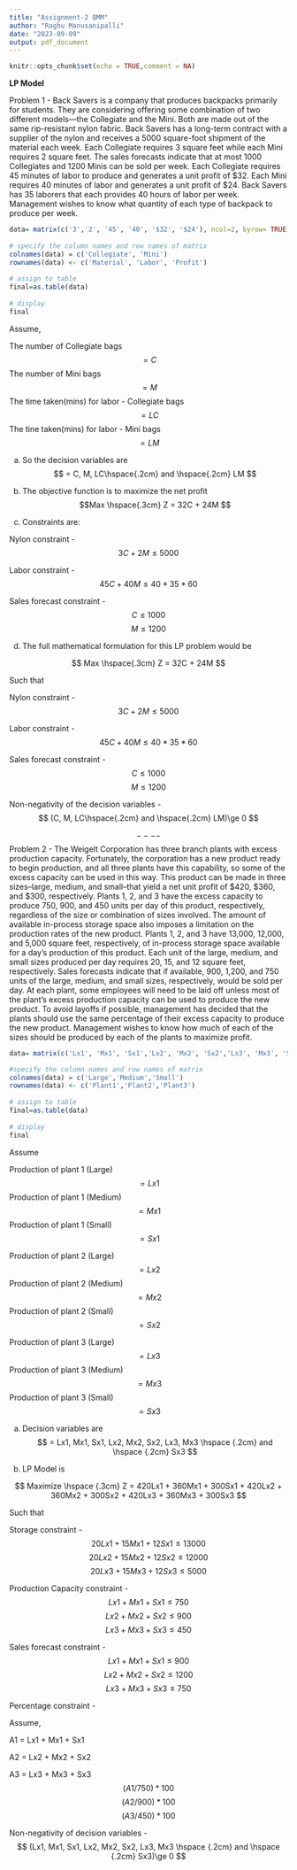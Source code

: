 ---
title: "Assignment-2 QMM"
author: "Raghu Manusanipalli"
date: "2023-09-09"
output: pdf_document
---

```{r setup, include=TRUE}
knitr::opts_chunk$set(echo = TRUE,comment = NA)

```

**LP Model**

Problem 1 - Back Savers is a company that produces backpacks primarily for students. They are considering offering some combination of two different models—the Collegiate and the Mini. Both are made out of the same rip-resistant nylon fabric. Back Savers has a long-term contract with a supplier of the nylon and receives a 5000 square-foot shipment of the material each week. Each Collegiate requires 3 square feet while each Mini requires 2 square feet. The sales forecasts indicate that at most 1000 Collegiates and 1200 Minis can be sold per week. Each Collegiate requires 45 minutes of labor to produce and generates a unit profit of $32. Each Mini requires 40 minutes of labor and generates a unit profit of $24. Back Savers has 35 laborers that each provides 40 hours of labor per week. Management wishes to know what quantity of each type of backpack to produce per week.

```{r}
data= matrix(c('3','2', '45', '40', '$32', '$24'), ncol=2, byrow= TRUE)
 
# specify the column names and row names of matrix
colnames(data) = c('Collegiate', 'Mini')
rownames(data) <- c('Material', 'Labor', 'Profit')
 
# assign to table
final=as.table(data)
 
# display
final

```

Assume,

The number of Collegiate bags$$ = C$$
The number of Mini bags $$ = M$$ 
The time taken(mins) for labor - Collegiate bags  $$ = LC$$
The tine taken(mins) for labor - Mini bags $$= LM$$

(a) So the decision variables are $$ =  C, M, LC\hspace{.2cm} and  \hspace{.2cm} LM $$

(b) The objective function is to maximize the net profit
$$Max \hspace{.3cm} Z = 32C + 24M $$

(c)  Constraints are:

Nylon constraint - $$ 3C + 2M\le 5000 $$

Labor constraint - $$ 45C + 40M\le 40*35*60 $$

Sales forecast constraint - $$ C\le 1000 $$
                            $$ M\le 1200 $$

(d) The full mathematical formulation for this LP problem would be

$$ Max \hspace{.3cm} Z = 32C + 24M $$

Such that

Nylon constraint - $$ 3C + 2M\le 5000 $$

Labor constraint - $$ 45C + 40M\le 40*35*60 $$

Sales forecast constraint - $$ C\le 1000 $$
                            $$ M\le 1200 $$

Non-negativity of the decision variables - $$ (C, M, LC\hspace{.2cm} and \hspace{.2cm} LM)\ge 0 $$


$$ ---- $$
Problem 2 - The Weigelt Corporation has three branch plants with excess production capacity. Fortunately, the corporation has a new product ready to begin production, and all three plants have this capability, so some of the excess capacity can be used in this way. This product can be made in three sizes--large, medium, and small--that yield a net unit profit of $420, $360, and $300, respectively. Plants 1, 2, and 3 have the excess capacity to produce 750, 900, and 450 units per day of this product, respectively, regardless of the size or combination of sizes involved. The amount of available in-process storage space also imposes a limitation on the production rates of the new product. Plants 1, 2, and 3 have 13,000, 12,000, and 5,000 square feet, respectively, of in-process storage space available for a day's production of this product. Each unit of the large, medium, and small sizes produced per day requires 20, 15, and 12 square feet, respectively. Sales forecasts indicate that if available, 900, 1,200, and 750 units of the large, medium, and small sizes, respectively, would be sold per day. At each plant, some employees will need to be laid off unless most of the plant’s excess production capacity can be used to produce the new product. To avoid layoffs if possible, management has decided that the plants should use the same percentage of their excess capacity to produce the new product. Management wishes to know how much of each of the sizes should be produced by each of the plants to maximize profit.

```{r}
data= matrix(c('Lx1', 'Mx1', 'Sx1','Lx2', 'Mx2', 'Sx2','Lx3', 'Mx3', 'Sx3') , ncol=3, byrow=TRUE)

#specify the column names and row names of matrix
colnames(data) = c('Large','Medium','Small')
rownames(data) <- c('Plant1','Plant2','Plant3')
 
# assign to table
final=as.table(data)
 
# display
final

```

Assume

Production of plant 1 (Large)$$ = Lx1 $$
Production of plant 1 (Medium)$$ = Mx1 $$
Production of plant 1 (Small)$$ = Sx1 $$
                      
Production of plant 2 (Large)$$ = Lx2 $$
Production of plant 2 (Medium)$$ = Mx2 $$
Production of plant 2 (Small)$$ = Sx2 $$
                      
Production of plant 3 (Large)$$ = Lx3 $$
Production of plant 3 (Medium)$$ = Mx3 $$
Production of plant 3 (Small)$$ = Sx3 $$
                      
(a) Decision variables are $$ = Lx1, Mx1, Sx1, Lx2, Mx2, Sx2, Lx3, Mx3 \hspace {.2cm} and \hspace {.2cm} Sx3 $$

(b) LP Model is 

$$ Maximize \hspace {.3cm} Z = 420Lx1 + 360Mx1 + 300Sx1 + 420Lx2 + 360Mx2 + 300Sx2 + 420Lx3 + 360Mx3 + 300Sx3 $$

Such that 

Storage constraint - $$ 20Lx1 + 15Mx1 + 12Sx1\le 13000 $$
                     $$ 20Lx2 + 15Mx2 + 12Sx2\le 12000 $$
                     $$ 20Lx3 + 15Mx3 + 12Sx3\le 5000 $$

Production Capacity constraint - $$ Lx1 + Mx1 + Sx1\le 750 $$
                                $$ Lx2 + Mx2 + Sx2\le 900 $$
                                $$ Lx3 + Mx3 + Sx3\le 450 $$
                                
Sales forecast constraint - $$ Lx1 + Mx1 + Sx1\le 900 $$
                           $$ Lx2 + Mx2 + Sx2\le 1200 $$
                           $$ Lx3 + Mx3 + Sx3\le 750 $$ 
                           
Percentage constraint - 

Assume,

A1 = Lx1 + Mx1 + Sx1

A2 = Lx2 + Mx2 + Sx2

A3 = Lx3 + Mx3 + Sx3
                        $$ (A1 / 750)* 100 $$
                        $$ (A2 / 900)* 100 $$
                        $$ (A3 / 450)* 100 $$

Non-negativity of decision variables - $$ (Lx1, Mx1, Sx1, Lx2, Mx2, Sx2, Lx3, Mx3 \hspace {.2cm} and \hspace {.2cm} Sx3)\ge 0 $$
